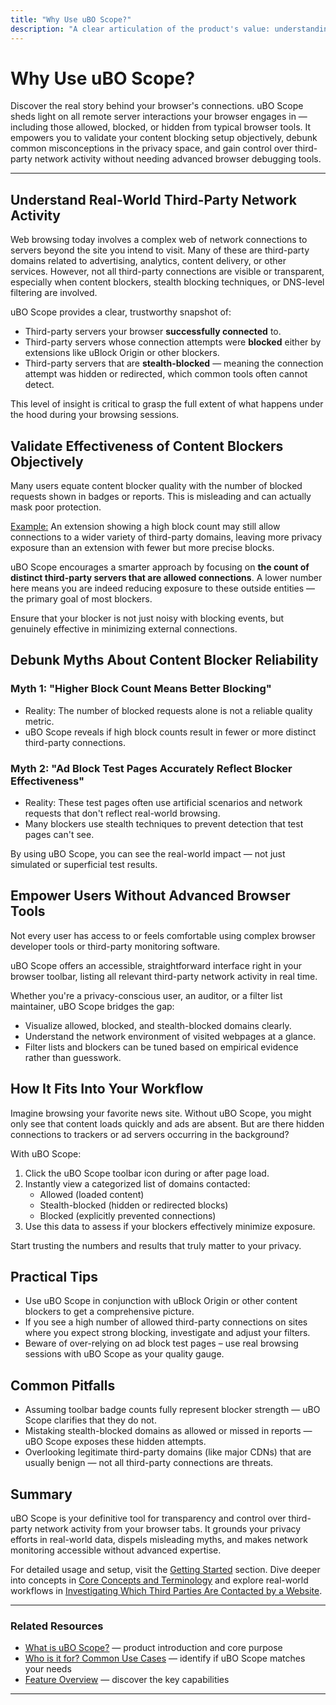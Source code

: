 ```yaml
---
title: "Why Use uBO Scope?"
description: "A clear articulation of the product's value: understanding real-world third-party network activity, validating content blocker's effectiveness objectively, debunking common myths, and empowering users who lack advanced browser tools."
---
```


# Why Use uBO Scope?

Discover the real story behind your browser's connections. uBO Scope sheds light on all remote server interactions your browser engages in — including those allowed, blocked, or hidden from typical browser tools. It empowers you to validate your content blocking setup objectively, debunk common misconceptions in the privacy space, and gain control over third-party network activity without needing advanced browser debugging tools.

---

## Understand Real-World Third-Party Network Activity

Web browsing today involves a complex web of network connections to servers beyond the site you intend to visit. Many of these are third-party domains related to advertising, analytics, content delivery, or other services. However, not all third-party connections are visible or transparent, especially when content blockers, stealth blocking techniques, or DNS-level filtering are involved.

uBO Scope provides a clear, trustworthy snapshot of:

- Third-party servers your browser **successfully connected** to.
- Third-party servers whose connection attempts were **blocked** either by extensions like uBlock Origin or other blockers.
- Third-party servers that are **stealth-blocked** — meaning the connection attempt was hidden or redirected, which common tools often cannot detect.

This level of insight is critical to grasp the full extent of what happens under the hood during your browsing sessions.

## Validate Effectiveness of Content Blockers Objectively

Many users equate content blocker quality with the number of blocked requests shown in badges or reports. This is misleading and can actually mask poor protection.

<u>Example:</u> An extension showing a high block count may still allow connections to a wider variety of third-party domains, leaving more privacy exposure than an extension with fewer but more precise blocks.

uBO Scope encourages a smarter approach by focusing on **the count of distinct third-party servers that are allowed connections**. A lower number here means you are indeed reducing exposure to these outside entities — the primary goal of most blockers.

Ensure that your blocker is not just noisy with blocking events, but genuinely effective in minimizing external connections.

## Debunk Myths About Content Blocker Reliability

### Myth 1: "Higher Block Count Means Better Blocking"

- Reality: The number of blocked requests alone is not a reliable quality metric.
- uBO Scope reveals if high block counts result in fewer or more distinct third-party connections.

### Myth 2: "Ad Block Test Pages Accurately Reflect Blocker Effectiveness"

- Reality: These test pages often use artificial scenarios and network requests that don't reflect real-world browsing.
- Many blockers use stealth techniques to prevent detection that test pages can't see.

By using uBO Scope, you can see the real-world impact — not just simulated or superficial test results.

## Empower Users Without Advanced Browser Tools

Not every user has access to or feels comfortable using complex browser developer tools or third-party monitoring software.

uBO Scope offers an accessible, straightforward interface right in your browser toolbar, listing all relevant third-party network activity in real time.

Whether you're a privacy-conscious user, an auditor, or a filter list maintainer, uBO Scope bridges the gap:

- Visualize allowed, blocked, and stealth-blocked domains clearly.
- Understand the network environment of visited webpages at a glance.
- Filter lists and blockers can be tuned based on empirical evidence rather than guesswork.

## How It Fits Into Your Workflow

Imagine browsing your favorite news site. Without uBO Scope, you might only see that content loads quickly and ads are absent. But are there hidden connections to trackers or ad servers occurring in the background?

With uBO Scope:

1. Click the uBO Scope toolbar icon during or after page load.
2. Instantly view a categorized list of domains contacted:
   - Allowed (loaded content)
   - Stealth-blocked (hidden or redirected blocks)
   - Blocked (explicitly prevented connections)
3. Use this data to assess if your blockers effectively minimize exposure.

Start trusting the numbers and results that truly matter to your privacy.

## Practical Tips

- Use uBO Scope in conjunction with uBlock Origin or other content blockers to get a comprehensive picture.
- If you see a high number of allowed third-party connections on sites where you expect strong blocking, investigate and adjust your filters.
- Beware of over-relying on ad block test pages – use real browsing sessions with uBO Scope as your quality gauge.

## Common Pitfalls

- Assuming toolbar badge counts fully represent blocker strength — uBO Scope clarifies that they do not.
- Mistaking stealth-blocked domains as allowed or missed in reports — uBO Scope exposes these hidden attempts.
- Overlooking legitimate third-party domains (like major CDNs) that are usually benign — not all third-party connections are threats.

## Summary

uBO Scope is your definitive tool for transparency and control over third-party network activity from your browser tabs. It grounds your privacy efforts in real-world data, dispels misleading myths, and makes network monitoring accessible without advanced expertise.

For detailed usage and setup, visit the [Getting Started](/getting-started) section. Dive deeper into concepts in [Core Concepts and Terminology](/overview/foundations/core-concepts) and explore real-world workflows in [Investigating Which Third Parties Are Contacted by a Website](/guides/analyzing-traffic/workflow-site-investigation).

---

### Related Resources

- [What is uBO Scope?](/overview/introduction/what-is-ubo-scope) — product introduction and core purpose
- [Who is it for? Common Use Cases](/overview/introduction/target-audience-use-cases) — identify if uBO Scope matches your needs
- [Feature Overview](/overview/foundations/feature-overview) — discover the key capabilities

---